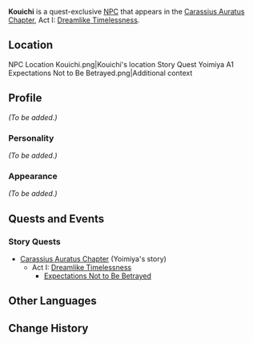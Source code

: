 {{Meta
<!-- REMOVE THIS TEMPLATE AFTER ADDING MISSING INFO -->
|missing_NPC_profile  = yes
}}
{{About|the story quest NPC|the regular NPC|Kouichi}}
{{Character Infobox
|type             = Quest NPC
|image            = NPC Kouichi (Expectations Not to Be Betrayed).png
|name             = Kouichi
|realname         = 
|region           = Inazuma
|affiliation      = 
|title            = 
|voiceEN          = 
|voiceCN          = 
|voiceJP          = 
}}
'''Kouichi''' {{Lang|ja=耕一}} is a quest-exclusive [[NPC]] that appears in the [[Carassius Auratus Chapter]], Act I: [[Dreamlike Timelessness]].

==Location==
<gallery hideaddbutton="true" captionalign="center">
NPC Location Kouichi.png|Kouichi's location
Story Quest Yoimiya A1 Expectations Not to Be Betrayed.png|Additional context
</gallery>

==Profile==
<!-- detailed story/lore information goes here -->
''(To be added.)''

===Personality===
''(To be added.)''

===Appearance===
''(To be added.)''

==Quests and Events==
===Story Quests===
*[[Carassius Auratus Chapter]] (Yoimiya's story)
**Act I: [[Dreamlike Timelessness]]
***[[Expectations Not to Be Betrayed]]

==Other Languages==
{{Other Languages|default_hidden=1
|en      = Kouichi
|zhs     = 耕一
|zhs_rm  = Gēngyī
|zht     = 耕一
|zht_rm  = Gēngyī
|ja      = 耕一
|ja_rm   = Kouichi
|ko      = 코이치
|ko_rm   = Koichi
|es      = Kouichi
|fr      = Kouichi
|ru      = Коити
|th      = Kouichi
|vi      = Kouichi
|de      = Kouichi
|id      = Kouichi
|pt      = Kouichi
}}

==Change History==
{{Change History|2.0}}
<!--
==References==
{{Reflist}}-->